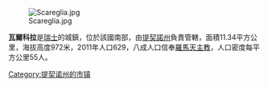 [[Image:Scareglia.jpg|right]]

'''瓦爾科拉'''是[[瑞士|瑞士]]的城鎮，位於該國南部，由[[提契諾州|提契諾州]]負責管轄，面積11.34平方公里，海拔高度972米，2011年人口629，八成人口信奉[[羅馬天主教|羅馬天主教]]，人口密度每平方公里55人。

{{Switzerland-geo-stub}}
[[Category:提契诺州的市镇|Category:提契诺州的市镇]]